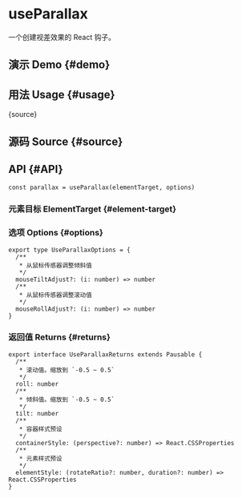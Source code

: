# useParallax


<HooksType category="ProUtilities" pausable />

一个创建视差效果的 React 钩子。

## 演示 Demo \{#demo}


<App />

## 用法 Usage \{#usage}


<RawCode>{source}</RawCode>

## 源码 Source \{#source}


<Source />

## API \{#API}

```tsx
const parallax = useParallax(elementTarget, options)
```

### 元素目标 ElementTarget \{#element-target}


<Tip type="target" />

### 选项 Options \{#options}

```tsx
export type UseParallaxOptions = {
  /**
   * 从鼠标传感器调整倾斜值
   */
  mouseTiltAdjust?: (i: number) => number
  /**
   * 从鼠标传感器调整滚动值
   */
  mouseRollAdjust?: (i: number) => number
}
```

### 返回值 Returns \{#returns}

<Tip type="pausable" />

```tsx
export interface UseParallaxReturns extends Pausable {
  /**
   * 滚动值。缩放到 `-0.5 ~ 0.5`
   */
  roll: number
  /**
   * 倾斜值。缩放到 `-0.5 ~ 0.5`
   */
  tilt: number
  /**
   * 容器样式预设
   */
  containerStyle: (perspective?: number) => React.CSSProperties
  /**
   * 元素样式预设
   */
  elementStyle: (rotateRatio?: number, duration?: number) => React.CSSProperties
}
```
